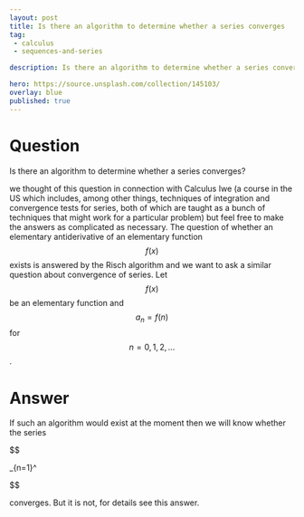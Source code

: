 ---
layout: post
title: Is there an algorithm to determine whether a series converges
tag:
 - calculus
 - sequences-and-series

description: Is there an algorithm to determine whether a series converges

hero: https://source.unsplash.com/collection/145103/
overlay: blue 
published: true
---

# Question 

Is there an algorithm to determine whether a series converges?

<!--break-->


we thought of this question in connection with Calculus Iwe (a course in the US which includes, among other things, techniques of integration and convergence tests for series, both of which are taught as a bunch of techniques that might work for a particular problem) but feel free to make the answers as complicated as necessary. The question of whether an elementary antiderivative of an elementary function $$f(x)$$ exists is answered by the Risch algorithm and we want to ask a similar question about convergence of series.
Let $$f(x)$$ be an elementary function and $$a_n=f(n)$$ for $$n=0,1,2,\ldots$$.

# Answer 


If such an algorithm would exist at the moment then we will know whether the series 


$$


\sum\limits_{n=1}^\infty\frac{1}{n^3\sin^2 n}


$$


converges. But it is not, for details see this answer.

